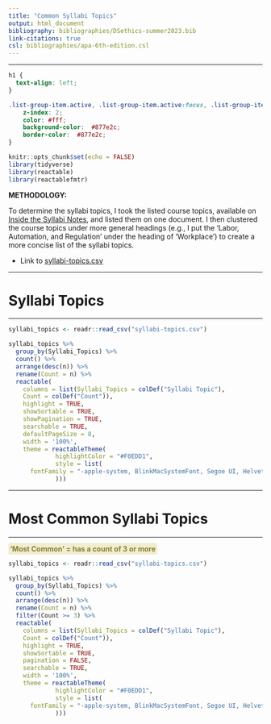 ```yaml
---
title: "Common Syllabi Topics"
output: html_document
bibliography: bibliographies/DSethics-summer2023.bib
link-citations: true
csl: bibliographies/apa-6th-edition.csl
---
```


----


```css
h1 {
  text-align: left;
}

.list-group-item.active, .list-group-item.active:focus, .list-group-item.active:hover {
    z-index: 2;
    color: #fff;
    background-color:  #877e2c;
    border-color:  #877e2c;
}
```

```r
knitr::opts_chunk$set(echo = FALSE)
library(tidyverse)
library(reactable)
library(reactablefmtr)
```

**METHODOLOGY:**

To determine the syllabi topics, I took the listed course topics, available on [Inside the Syllabi Notes](inside-syllabi.html), and listed them on one document. I then clustered the course topics under more general headings (e.g., I put the  ‘Labor, Automation, and Regulation’ under the heading of ‘Workplace’) to create a more concise list of the syllabi topics.

* Link to [syllabi-topics.csv](https://github.com/scolando/DSethics-summer2023/blob/main/syllabi-topics.csv)

----

# Syllabi Topics

----

```r
syllabi_topics <- readr::read_csv("syllabi-topics.csv")

syllabi_topics %>%
  group_by(Syllabi_Topics) %>%
  count() %>%
  arrange(desc(n)) %>%
  rename(Count = n) %>%
  reactable(
    columns = list(Syllabi_Topics = colDef("Syllabi Topic"),
    Count = colDef("Count")),
    highlight = TRUE,
    showSortable = TRUE,
    showPagination = TRUE,
    searchable = TRUE,
    defaultPageSize = 8,
    width = '100%',
    theme = reactableTheme(
             highlightColor = "#F0EDD1",
             style = list(
      fontFamily = "-apple-system, BlinkMacSystemFont, Segoe UI, Helvetica, Arial, sans-serif"
             )))
```

----

# Most Common Syllabi Topics

----

<span style="color:#877e2c; background-color: #F0EDD1; border: 3px solid #F0EDD1; border-radius: 4px;">**'Most Common' = has a count of 3 or more**</span>
<br>

```r
syllabi_topics <- readr::read_csv("syllabi-topics.csv")

syllabi_topics %>%
  group_by(Syllabi_Topics) %>%
  count() %>%
  arrange(desc(n)) %>%
  rename(Count = n) %>%
  filter(Count >= 3) %>% 
  reactable(
    columns = list(Syllabi_Topics = colDef("Syllabi Topic"),
    Count = colDef("Count")),
    highlight = TRUE,
    showSortable = TRUE,
    pagination = FALSE,
    searchable = TRUE,
    width = '100%',
    theme = reactableTheme(
             highlightColor = "#F0EDD1",
             style = list(
      fontFamily = "-apple-system, BlinkMacSystemFont, Segoe UI, Helvetica, Arial, sans-serif"
             ))) 
```
